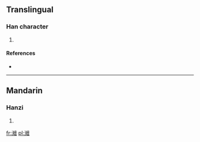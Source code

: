 ==Translingual==

===Han character===
{{Han char|rn=85|rad=水|as=19|sn=22|four=3011<sub>7</sub>|canj=水中戈一 (ELIM), X水中戈一 (XELIM)}}

# {{defn|Han|sort=水19}}

====References====
* {{Han ref|kx=0663.210|dkj=18783|hdz=31795.020|uh=7057|ud=28759|bh=F6EA|bd=63210}}

----

==Mandarin==

===Hanzi===
{{cmn-hanzi|pin=[[shàn]] ([[shan4]])|wg=shan<sup>4</sup>}}

# {{defn|lang=cmn|sort=水19}}

[[fr:灗]]
[[pl:灗]]